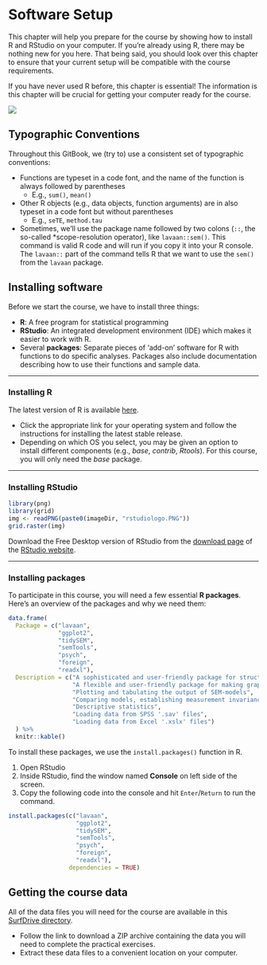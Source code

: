 # Software Setup {-}

This chapter will help you prepare for the course by showing how to install R 
and RStudio on your computer. If you're already using R, there may be nothing 
new for you here. That being said, you should look over this chapter to ensure
that your current setup will be compatible with the course requirements.

If you have never used R before, this chapter is essential! The information is 
this chapter will be crucial for getting your computer ready for the course.

![](../images/chap2.jpg)

## Typographic Conventions

Throughout this GitBook, we (try to) use a consistent set of typographic 
conventions:

- Functions are typeset in a code font, and the name of the function is always 
followed by parentheses
    - E.g., `sum()`, `mean()`
- Other R objects (e.g., data objects, function arguments) are in also typeset
in a code font but without parentheses
    - E.g., `seTE`, `method.tau` 
- Sometimes, we’ll use the package name followed by two colons (`::`, the 
so-called *scope-resolution operator), like `lavaan::sem()`. This command is 
valid R code and will run if you copy it into your R console. The `lavaan::` 
part of the command tells R that we want to use the `sem()` from the `lavaan` 
package.

<!----------------------------------------------------------------------------->

## Installing software 

Before we start the course, we have to install three things:

- **R**: A free program for statistical programming
- **RStudio**: An integrated development environment (IDE) which makes it easier 
to work with R. 
- Several **packages**: Separate pieces of 'add-on' software for R with 
functions to do specific analyses. Packages also include documentation describing 
how to use their functions and sample data.

---

### Installing R

The latest version of R is available [here](https://cran.r-project.org).

- Click the appropriate link for your operating system and follow the 
instructions for installing the latest stable release.
- Depending on which OS you select, you may be given an option to install 
different components (e.g., *base*, *contrib*, *Rtools*). For this course, you 
will only need the *base* package. 

---

### Installing RStudio

```{r, echo = FALSE, fig.width = 3, fig.height = 2}
library(png)
library(grid)
img <- readPNG(paste0(imageDir, "rstudiologo.PNG"))
grid.raster(img)
```

Download the Free Desktop version of RStudio from the 
[download page](https://www.rstudio.com/products/rstudio/download/) of the 
[RStudio website](https://www.rstudio.com/).

---

### Installing packages {#installPackages}

To participate in this course, you will need a few essential **R packages**. 
Here's an overview of the packages and why we need them:

```{r, echo = FALSE}
data.frame(
  Package = c("lavaan", 
              "ggplot2", 
              "tidySEM", 
              "semTools", 
              "psych", 
              "foreign", 
              "readxl"),
  Description = c("A sophisticated and user-friendly package for structural equation modeling", 
                  "A flexible and user-friendly package for making graphs", 
                  "Plotting and tabulating the output of SEM-models", 
                  "Comparing models, establishing measurement invariance across groups", 
                  "Descriptive statistics", 
                  "Loading data from SPSS '.sav' files", 
                  "Loading data from Excel '.xslx' files")
  ) %>%
  knitr::kable()
```

To install these packages, we use the `install.packages()` function in R.

1. Open RStudio
1. Inside RStudio, find the window named **Console** on left side of the screen.
3. Copy the following code into the console and hit `Enter`/`Return` to run the 
command.

```{r, eval = FALSE}
install.packages(c("lavaan", 
                   "ggplot2", 
                   "tidySEM", 
                   "semTools", 
                   "psych", 
                   "foreign", 
                   "readxl"), 
                 dependencies = TRUE)
```

<!----------------------------------------------------------------------------->

## Getting the course data

All of the data files you will need for the course are available in this 
[SurfDrive directory](https://surfdrive.surf.nl/files/index.php/s/93FzuSnGidunEVA).

- Follow the link to download a ZIP archive containing the data you will need to 
complete the practical exercises.
- Extract these data files to a convenient location on your computer.
